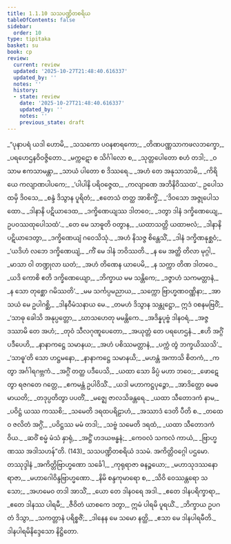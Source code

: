 ```yaml
---
title: 1.1.10 သသပဏ္ဍိတစရိယ
tableOfContents: false
sidebar:
  order: 10
type: tipitaka
basket: su
book: cp
review:
  current: review
  updated: '2025-10-27T21:48:40.616337'
  updated_by: ''
  notes: ''
  history:
  - state: review
    date: '2025-10-27T21:48:40.616337'
    updated_by: ''
    notes: ''
    previous_state: draft
---
```



<ReviewStatus review={frontmatter.review} showDetails={true} />

<HypothesisAnnotation frontmatter={frontmatter} />

<DynamicBreadcrumb />

<Division number="125" book="cp" e="ch" v="21" p="396">

<Paragraph number="135" type="verses" book="cp">
_“ပုနာပရံ ယဒါ ဟောမိ,_  
_သသကော ပဝနစာရကော;_  
_တိဏပဏ္ဏသာကဖလဘက္ခော,_  
_ပရဟေဌနဝိဝဇ္ဇိတော._  

</Paragraph>

</Division>
<Division number="126" book="cp" e="ch" v="21" p="396">

<Paragraph number="136" type="verses" book="cp">
_မက္ကဋော စ သိင်္ဂါလော စ,_  
_သုတ္တပေါတော စဟံ တဒါ;_  
_ဝသာမ ဧကသာမန္တာ,_  
_သာယံ ပါတော စ ဒိဿရေ._  

</Paragraph>

</Division>
<Division number="127" book="cp" e="ch" v="21" p="396">

<Paragraph number="137" type="verses" book="cp">
_အဟံ တေ အနုသာသာမိ,_  
_ကိရိယေ ကလျာဏပါပကေ;_  
_‘ပါပါနိ ပရိဝဇ္ဇေထ,_  
_ကလျာဏေ အဘိနိဝိဿထ’._  

</Paragraph>

</Division>
<Division number="128" book="cp" e="ch" v="21" p="396">

<Paragraph number="138" type="verses" book="cp">
ဥပေါသထမှိ ဒိဝသေ,_  
_စန္ဒံ ဒိသွာန ပူရိတံ;_  
_ဧတေသံ တတ္ထ အာစိက္ခိံ,_  
_‘ဒိဝသော အဇ္ဇုပေါသထော._  

</Paragraph>

</Division>
<Division number="129" book="cp" e="ch" v="21" p="396">

<Paragraph number="139" type="verses" book="cp">
_ဒါနာနိ ပဋိယာဒေထ,_  
_ဒက္ခိဏေယျဿ ဒါတဝေ;_  
_ဒတွာ ဒါနံ ဒက္ခိဏေယျေ,_  
ဥပဝဿထုပေါသထံ’._  

</Paragraph>

</Division>
<Division number="130" book="cp" e="ch" v="21" p="396">

<Paragraph number="140" type="verses" book="cp">
_တေ မေ သာဓူတိ ဝတွာန,_  
_ယထာသတ္တိ ယထာဗလံ;_  
_ဒါနာနိ ပဋိယာဒေတွာ,_  
_ဒက္ခိဏေယျံ ဂဝေသိသုံ._  

</Paragraph>

</Division>
<Division number="131" book="cp" e="ch" v="21" p="396">

<Paragraph number="141" type="verses" book="cp">
_အဟံ နိသဇ္ဇ စိန္တေသိံ,_  
_ဒါနံ ဒက္ခိဏနုစ္ဆဝံ;_  
_‘ယဒိဟံ လဘေ ဒက္ခိဏေယျံ,_  
_ကိံ မေ ဒါနံ ဘဝိဿတိ._  

</Paragraph>

</Division>
<Division number="132" book="cp" e="ch" v="21" p="396">

<Paragraph number="142" type="verses" book="cp">
_န မေ အတ္ထိ တိလာ မုဂ္ဂါ,_  
_မာသာ ဝါ တဏ္ဍုလာ ဃတံ;_  
_အဟံ တိဏေန ယာပေမိ,_  
_န သက္ကာ တိဏ ဒါတဝေ._  

</Paragraph>

</Division>
<Division number="133" book="cp" e="ch" v="21" p="397">

<Paragraph number="143" type="verses" book="cp">
_ယဒိ ကောစိ ဧတိ ဒက္ခိဏေယျော,_  
_ဘိက္ခာယ မမ သန္တိကေ;_  
_ဒဇ္ဇာဟံ သကမတ္တာနံ,_  
_န သော တုစ္ဆော ဂမိဿတိ’._  

</Paragraph>

</Division>
<Division number="134" book="cp" e="ch" v="21" p="397">

<Paragraph number="144" type="verses" book="cp">
_မမ သင်္ကပ္ပမညာယ,_  
_သက္ကော ဗြာဟ္မဏဝဏ္ဏိနာ;_  
_အာသယံ မေ ဥပါဂစ္ဆိ,_  
_ဒါနဝီမံသနာယ မေ._  

</Paragraph>

</Division>
<Division number="135" book="cp" e="ch" v="21" p="397">

<Paragraph number="145" type="verses" book="cp">
_တမဟံ ဒိသွာန သန္တုဋ္ဌော,_  
ဣဒံ ဝစနမဗြဝိံ;_  
_‘သာဓု ခေါသိ အနုပ္ပတ္တော,_  
_ဃာသဟေတု မမန္တိကေ._  

</Paragraph>

</Division>
<Division number="136" book="cp" e="ch" v="21" p="397">

<Paragraph number="146" type="verses" book="cp">
_အဒိန္နပုဗ္ဗံ ဒါနဝရံ,_  
_အဇ္ဇ ဒဿာမိ တေ အဟံ;_  
_တုဝံ သီလဂုဏူပေတော,_  
_အယုတ္တံ တေ ပရဟေဌနံ._  

</Paragraph>

</Division>
<Division number="137" book="cp" e="ch" v="21" p="397">

<Paragraph number="147" type="verses" book="cp">
_ဧဟိ အဂ္ဂိံ ပဒီပေဟိ,_  
_နာနာကဋ္ဌေ သမာနယ;_  
_အဟံ ပစိဿမတ္တာနံ,_  
_ပက္ကံ တွံ ဘက္ခယိဿသိ’._  

</Paragraph>

</Division>
<Division number="138" book="cp" e="ch" v="21" p="397">

<Paragraph number="148" type="verses" book="cp">
_‘သာဓူ’တိ သော ဟဋ္ဌမနော,_  
_နာနာကဋ္ဌေ သမာနယိ;_  
_မဟန္တံ အကာသိ စိတကံ,_  
_ကတွာ အင်္ဂါရဂဗ္ဘကံ._  

</Paragraph>

</Division>
<Division number="139" book="cp" e="ch" v="21" p="397">

<Paragraph number="149" type="verses" book="cp">
_အဂ္ဂိံ တတ္ထ ပဒီပေသိ,_  
_ယထာ သော ခိပ္ပံ မဟာ ဘဝေ;_  
_ဖောဋေတွာ ရဇဂတေ ဂတ္တေ,_  
_ဧကမန္တံ ဥပါဝိသိံ._  

</Paragraph>

</Division>
<Division number="140" book="cp" e="ch" v="21" p="397">

<Paragraph number="150" type="verses" book="cp">
_ယဒါ မဟာကဋ္ဌပုဉ္ဇော,_  
_အာဒိတ္တော ဓမဓမာယတိ;_  
_တဒုပ္ပတိတွာ ပပတိံ,_  
_မဇ္ဈေ ဇာလသိခန္တရေ._  

</Paragraph>

</Division>
<Division number="141" book="cp" e="ch" v="21" p="397">

<Paragraph number="151" type="verses" book="cp">
_ယထာ သီတောဒကံ နာမ,_  
_ပဝိဋ္ဌံ ယဿ ကဿစိ;_  
_သမေတိ ဒရထပရိဠာဟံ,_  
_အဿာဒံ ဒေတိ ပီတိ စ._  

</Paragraph>

</Division>
<Division number="142" book="cp" e="ch" v="21" p="397">

<Paragraph number="152" type="verses" book="cp">
_တထေဝ ဇလိတံ အဂ္ဂိံ,_  
_ပဝိဋ္ဌဿ မမံ တဒါ;_  
_သဗ္ဗံ သမေတိ ဒရထံ,_  
_ယထာ သီတောဒကံ ဝိယ._  

</Paragraph>

</Division>
<Division number="143" book="cp" e="ch" v="21" p="397">

<Paragraph number="153" type="verses" book="cp">
_ဆဝိံ စမ္မံ မံသံ နှာရုံ,_  
_အဋ္ဌိံ ဟဒယဗန္ဓနံ;_  
_ကေဝလံ သကလံ ကာယံ,_  
_ဗြာဟ္မဏဿ အဒါသဟန်”တိ. (143)_  


</Paragraph>
</Division>

<Paragraph number="154" type="center" book="cp">
သသပဏ္ဍိတစရိယံ ဒသမံ.



</Paragraph>

<Paragraph number="155" type="center" book="cp">
အကိတ္တိဝဂ္ဂေါ ပဌမော.



</Paragraph>

<Paragraph number="156" type="center" book="cp">
တဿုဒ္ဒါနံ


</Paragraph>

<Paragraph number="157" type="verses" book="cp">
_အကိတ္တိဗြာဟ္မဏော သင်္ခေါ,_  
_ကုရုရာဇာ ဓနဉ္စယော;_  
_မဟာသုဒဿနော ရာဇာ,_  
_မဟာဂေါဝိန္ဒဗြာဟ္မဏော._  

</Paragraph>

<Paragraph number="158" type="verses" book="cp">
_နိမိ စန္ဒကုမာရော စ,_  
_သိဝိ ဝေဿန္တရော သသော;_  
_အဟမေဝ တဒါ အာသိံ,_  
_ယော တေ ဒါနဝရေ အဒါ._  

</Paragraph>

<Paragraph number="159" type="verses" book="cp">
_ဧတေ ဒါနပရိက္ခာရာ,_  
_ဧတေ ဒါနဿ ပါရမီ;_  
_ဇီဝိတံ ယာစကေ ဒတွာ,_  
ဣမံ ပါရမိ ပူရယိံ._  

</Paragraph>

<Paragraph number="160" type="verses" book="cp">
_ဘိက္ခာယ ဥပဂတံ ဒိသွာ,_  
_သကတ္တာနံ ပရိစ္စဇိံ;_  
_ဒါနေန မေ သမော နတ္ထိ,_  
_ဧသာ မေ ဒါနပါရမီတိ._  


</Paragraph>

<Paragraph number="161" type="center" book="cp">
ဒါနပါရမိနိဒ္ဒေသော နိဋ္ဌိတော.
</Paragraph>